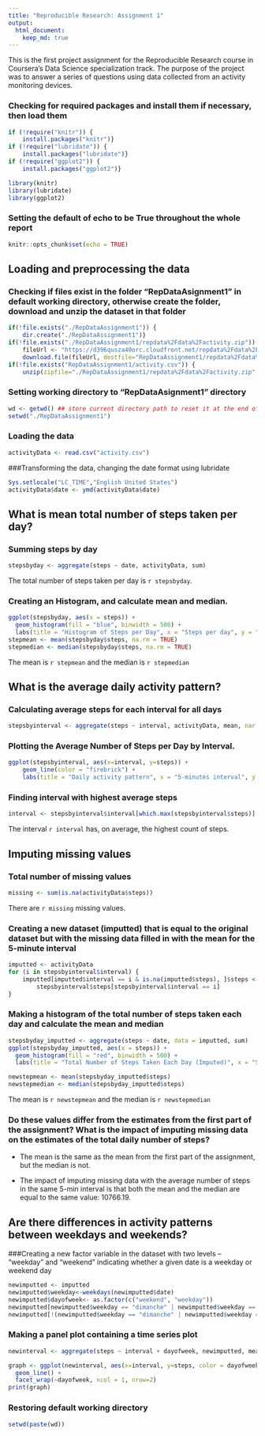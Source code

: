 ```yaml
---
title: "Reproducible Research: Assignment 1"
output: 
  html_document:
    keep_md: true
---
```

This is the first project assignment for the Reproducible Research course in Coursera's Data Science specialization track. The purpose of the project was to answer a series of questions using data collected from an activity monitoring devices.

### Checking for required packages and install them if necessary, then load them
```r
if (!require("knitr")) {
	install.packages("knitr")}
if (!require("lubridate")) {
	install.packages("lubridate")}
if (!require("ggplot2")) {
	install.packages("ggplot2")}

library(knitr)
library(lubridate)
library(ggplot2)
```
### Setting the default of echo to be True throughout the whole report
```r
knitr::opts_chunk$set(echo = TRUE)
```
## Loading and preprocessing the data
### Checking if files exist in the folder "RepDataAsignment1" in default working directory, otherwise create the folder, download and unzip the dataset in that folder
```r
if(!file.exists("./RepDataAssignment1")) {
	dir.create("./RepDataAssignment1")}
if(!file.exists("./RepDataAssignment1/repdata%2Fdata%2Factivity.zip")) {
	fileUrl <- "https://d396qusza40orc.cloudfront.net/repdata%2Fdata%2Factivity.zip"
	download.file(fileUrl, destfile="RepDataAssignment1/repdata%2Fdata%2Factivity.zip")}
if(!file.exists("RepDataAssignment1/activity.csv")) {
	unzip(zipfile="./RepDataAssignment1/repdata%2Fdata%2Factivity.zip", exdir="./RepDataAssignment1")}
```
### Setting working directory to "RepDataAsignment1" directory
```r
wd <- getwd() ## store current directory path to reset it at the end of the script
setwd("./RepDataAssignment1")
```
### Loading the data
```r
activityData <- read.csv("activity.csv")
```

###Transforming the data, changing the date format using lubridate
```r
Sys.setlocale("LC_TIME","English United States")
activityData$date <- ymd(activityData$date)
```

## What is mean total number of steps taken per day?
### Summing steps by day
```r
stepsbyday <- aggregate(steps ~ date, activityData, sum)
```
The total number of steps taken per day is `r stepsbyday`.

### Creating an Histogram, and calculate mean and median.
```r
ggplot(stepsbyday, aes(x = steps)) +
  geom_histogram(fill = "blue", binwidth = 500) +
  labs(title = "Histogram of Steps per Day", x = "Steps per day", y = "Frequency")
stepmean <- mean(stepsbyday$steps, na.rm = TRUE)
stepmedian <- median(stepsbyday$steps, na.rm = TRUE)
```
The mean is `r stepmean` and the median is `r stepmedian`

## What is the average daily activity pattern?
### Calculating average steps for each interval for all days
```r
stepsbyinterval <- aggregate(steps ~ interval, activityData, mean, nar.rm = TRUE)
```
### Plotting the Average Number of Steps per Day by Interval.
```r
ggplot(stepsbyinterval, aes(x=interval, y=steps)) +
    geom_line(color = "firebrick") +
    labs(title = "Daily activity pattern", x = "5-minutes interval", y = "Average number of steps taken")
```
### Finding interval with highest average steps
```r
interval <- stepsbyinterval$interval[which.max(stepsbyinterval$steps)]
```
The interval `r interval` has, on average, the highest count of steps.


## Imputing missing values
### Total number of missing values
```r
missing <- sum(is.na(activityData$steps))
```
There are `r missing` missing values.

### Creating a new dataset (imputted) that is equal to the original dataset but with the missing data filled in with the mean for the 5-minute interval
```r
imputted <- activityData
for (i in stepsbyinterval$interval) {
    imputted[imputted$interval == i & is.na(imputted$steps), ]$steps <- 
        stepsbyinterval$steps[stepsbyinterval$interval == i]
}
```
### Making a histogram of the total number of steps taken each day and calculate the mean and median
```r
stepsbyday_imputted <- aggregate(steps ~ date, data = imputted, sum)
ggplot(stepsbyday_imputted, aes(x = steps)) +
  geom_histogram(fill = "red", binwidth = 500) +
  labs(title = "Total Number of Steps Taken Each Day (Imputed)", x = "Steps per day", y = "Frequency")

newstepmean <- mean(stepsbyday_imputted$steps)
newstepmedian <- median(stepsbyday_imputted$steps)
```
The mean is `r newstepmean` and the median is `r newstepmedian`

### Do these values differ from the estimates from the first part of the assignment? What is the impact of imputing missing data on the estimates of the total daily number of steps?

- The mean is the same as the mean from the first part of the assignment, but the median is not.

- The impact of imputing missing data with the average number of steps in the same 5-min interval is that both the mean and the median are equal to the same value: 10766.19.

## Are there differences in activity patterns between weekdays and weekends?
###Creating a new factor variable in the dataset with two levels – “weekday” and “weekend” indicating whether a given date is a weekday or weekend day
```r
newimputted <- imputted
newimputted$weekday<-weekdays(newimputted$date)
newimputted$dayofweek<- as.factor(c("weekend", "weekday"))
newimputted[newimputted$weekday == "dimanche" | newimputted$weekday == "samedi" ,5]<- factor("weekend") ##my system is in French, for a reason I do not understand, even if I force the local time system to be English, I have to search for the week days in French.
newimputted[!(newimputted$weekday == "dimanche" | newimputted$weekday == "samedi"),5 ]<- factor("weekday")
```
### Making a panel plot containing a time series plot
```r
newinterval <- aggregate(steps ~ interval + dayofweek, newimputted, mean)

graph <- ggplot(newinterval, aes(x=interval, y=steps, color = dayofweek)) +
  geom_line() +
  facet_wrap(~dayofweek, ncol = 1, nrow=2)
print(graph)
```
### Restoring default working directory
```r
setwd(paste(wd))
```
